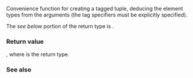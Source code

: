 {{cpp/experimental/ranges/title|make_tagged_tuple}}
{{cpp/experimental/ranges/utility/navbar}}
{{ddcl|header=experimental/ranges/tuple|since=ranges|1=
template&lt; TagSpecifier... Tags, class... Types &gt;
    requires sizeof...(Tags) == sizeof...(Types)
constexpr ranges::tagged&lt;/*see below*/, Tags...&gt; make_tagged_tuple( Types&amp;&amp;... t );
}}

Convenience function for creating a tagged tuple, deducing the element types from the arguments (the tag specifiers must be explicitly specified).

The ''see below'' portion of the return type is {{c|decltype(std::make_tuple(std::forward&lt;Types&gt;(t)...))}}.

===Return value===
{{c|R(std::forward&lt;Types&gt;(t)...)}}, where {{tt|R}} is the return type.

===See also===
{{dsc begin}}
{{dsc inc|cpp/experimental/ranges/utility/dsc TaggedType}}
{{dsc inc|cpp/experimental/ranges/utility/dsc tagged}}
{{dsc inc|cpp/experimental/ranges/utility/dsc tagged_pair}}
{{dsc inc|cpp/experimental/ranges/utility/dsc make_tagged_pair}}
{{dsc inc|cpp/experimental/ranges/utility/dsc tagged_tuple}}
{{dsc inc|cpp/experimental/ranges/algorithm/dsc tags}}
{{dsc end}}

{{langlinks|zh}}